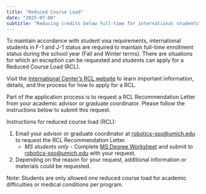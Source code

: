 ```yaml
---
title: "Reduced Course Load"
date: "2025-07-08"
subtitle: "Reducing credits below full-time for international students"
---
```


To maintain accordance with student visa requirements, international students in F-1 and J-1 status are required to maintain full-time enrollment status during the school year (Fall and Winter terms). There are situations for which an exception can be requested and students can apply for a Reduced Course Load (RCL).

Visit the [International Center’s RCL website](https://internationalcenter.umich.edu/isss/enrollment/reduced-course-load) to learn important information, details, and the process for how to apply for a RCL.

Part of the application process is to request a RCL Recommendation Letter from your academic advisor or graduate coordinator. Please follow the instructions below to submit this request.

Instructions for reduced course load (RCL):

1. Email your advisor or graduate coordinator at [robotics-sso@umich.edu](mailto:robotics-sso@umich.edu) to request the RCL Recommendation Letter.  
   * *MS students only* \- Complete [MS Degree Worksheet](https://robotics.umich.edu/ms-degree-worksheet/) and submit to [robotics-sso@umich.edu](mailto:robotics-sso@umich.edu) with your request.  
2. Depending on the reason for your request, additional information or materials could be requested. 

Note: Students are only allowed one reduced course load for academic difficulties or medical conditions per program.
